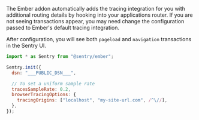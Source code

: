 The Ember addon automatically adds the tracing integration for you with additional routing details by hooking into your applications router. If you are not seeing transactions appear, you may need change the configuration passed to Ember's default tracing integration.

After configuration, you will see both `pageload` and `navigation` transactions in the Sentry UI.

```javascript
import * as Sentry from "@sentry/ember";

Sentry.init({
  dsn: "___PUBLIC_DSN___",

  // To set a uniform sample rate
  tracesSampleRate: 0.2,
  browserTracingOptions: {
    tracingOrigins: ["localhost", "my-site-url.com", /^\//],
  },
});
```
